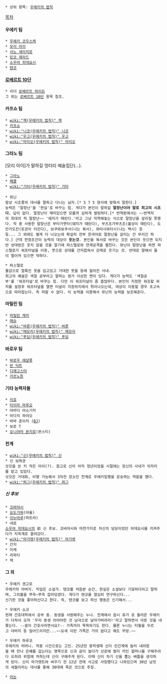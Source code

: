  * 상위 항목: [[우에키의 법칙]]

[[목차]]

==== 우에키 팀 ====
 * [[우에키 코우스케]]
 * [[모리 아이]]
 * [[사노 세이치로]]
 * [[린코 제라드]]
 * [[소우야 히데요시]]
 * [[텐코]]

==== [[로베르트 10단]] ====
 * 리더 [[로베르트 하이든]]
 그 외는 [[로베르트 10단]] 항목 참조.

==== 카프쇼 팀 ====
 * [[wiki:"잭(우에키의 법칙)" 잭]]
 * [[카프쇼]]
 * [[wiki:"니코(우에키의 법칙)" 니코]]
 * [[wiki:"우고(우에키의 법칙)" 우고]]
 * [[wiki:"마리오(우에키의 법칙)" 마리오]]

==== 그라노 팀 ====
[모리 아이]가 말하길 엉터리 예술집단(...).
 * [[그라노]]
 * [[페콜]]
 * [[wiki:"기타(우에키의 법칙)" 기타]]
 
 * 뮤닌
 항상 시조풍의 대사를 말하고 다니는 남자.[* 5 7 5 형식에 맞춰서 말한다.]
 능력은 '말장난'을 '현실'로 바꾸는 힘. 게다가 본인이 말하길 '''말장난이야 말로 최고의 시조다.''' 답이 없다. 말장난이 재미있으면 모를까 심하게 썰렁하다.[* 번역판에서는 ~~번역자의 최대의 적 말장난~~ '돼지가 때린다.'라고 그냥 직역해놓는 식으로 말장난을 살리질 못했다. 작 중 사용한 말장난은 부타가붓타(돼지가 때린다), 부츠조가부츠조(불상이 때린다), 도칸가도칸(토관이 터진다), 보쿠와보쿠서(나는 복서), 와타시와타시(나는 택시) 등등... 그 외에도 별게 다 나오는데 확실히 전부 한국어로 말장난을 살리는 건 무리긴 하다.] 근데 한정조건이 능력의 대상이 '''웃는것'''. 본인을 복서로 바꾸는 것은 본인이 웃으면 되지만 상대방은 웃지 않을 것을 알기에 파스텔로와 연계공격을 펼친다. 뮤닌이 말장난을 하면 파스텔로가 워프터널을 이용, 붓으로 상대를 간지럽혀서 강제로 웃기는 것. 반대로 말해서 둘이 떨어져 있으면 약하다.

 * 파스텔로
 물감으로 얼룩진 옷을 입고있고 거대한 붓을 등에 짊어진 사내.
 최고의 예술은 색칠 공부라고 말하는 뭔가 이상한 면이 있다. 게다가 능력도 '색칠공부'를 '워프터널'로 바꾸는 힘. 다만 이 워프터널이 좀 흠많무다. 본인이 지정한 워프할 위치를 설정후 워프터널을 열면 터널이 지정위치에서 튀어나오는데, 대상이 이동할 경우 초고속으로 따라잡는다. 즉 피할 수 없다. 이 능력을 이용해서 뮤닌의 능력을 보조해준다.

==== 마릴린 팀 ====
 * [[마릴린 캐리]]
 * [[매슈]]
 * [[wiki:"바론(우에키의 법칙)" 바론]]
 * [[wiki:"메모리(우에키의 법칙)" 메모리]]
 * [[wiki:"푸딩(우에키의 법칙)" 푸딩]]

==== 바로우 팀 ====
 * [[바로우 에샬롯]]
 * [[반 딕트]]
 * [[디에고스타]]
 * [[키르노튼]]

==== 기타 능력자들 ====
 * [[리호(우에키의 법칙)|리호]]
 * [[타이라 마루오]]
 * 야마다 야소기치
 * 아다치 하야오
 * 바바 준이치 ([[BJ]])
 * 보로 T
 * [[오니야마 몬지로]](몬스티)

==== 천계 ====
 * [[wiki:"신(우에키의 법칙)" 신]]
 * 신 보좌관
 삿갓을 쓴 키 작은 아이(?). 참고로 신이 아직 청년이었을 시절에는 장신의 사내가 이자리를 맡고 있었다. 
 삿갓은 거대화, 비행 가능해서 3차전 장소인 천계로 우에키일행을 운송하는 역할을 했다.
 * [[wiki:"퍼그(우에키의 법칙)" 퍼그]]

===== 신 후보 =====
 * [[코바야시]]
 * [[요도가와]](야울)
 * [[이누마루]](파트라)
 * 네로
 [[소우야 히데요시]]의 前 신 후보. 코바야시와 마찬가지로 자신의 담당이었던 히데요시를 지켜주다가 지옥계로 끌려갔다.
 * [[wiki:"마가렛(우에키의 법칙)" 마가렛]]
 * 간지
 * 미케
 * 라파티
 * 잭

==== 그 외 ====
 * 우에키 겐고로
 우에키의 아버지. 직업은 소설가. 텐코를 처음본 순간, 현실은 소설보다 기묘하다라고 말하며, 그의볼을 쭈욱~쭈욱 잡아당겼다. 게다가 텐코를 열심히 연구하신다... 
 신기한 것을 좋아하신다고 한다. 즉, 텐코를 보고 하신 행동은 신기해서...

 * 우에키 쇼코
 현재 간호대학에서 공부 중. 동생을 사랑해주는 누나. 천계에서 잠시 휴가 로 돌아온 우에키가 다쳐서 오자 '우리 동생 아야야한 것 남극으로 날아가버려라!'라고 말하면서 아픈 것을 내쫒는다. --꿈이 간호사라면서요?-- 가족끼리 목욕하기도 한다. 물론 누나는 타월을 두르고 아버지 등 밀어드리지만...~~요새 이런 가족은 거의 없다고 해도 무방.~~

 * 우에키 하루코
 우에키의 어머니. 작중 시간으로는 고인. 25년전 중학생때 신이 인간계에 놀러 내려왔을 때 만나 은혜를 갚는다는 명목으로 신과 같이 놀다가 선로에 발이 끼인 할머니를 구해주려다 오히려 위험에 처하는데 신이 구해주게 된다. 이때 신이 차기 신을 뽑는 배틀을 생각하게 된다. 신이 마가렛트와 싸우기 전 12년 전에 사고로 사망했다고 나와있으며 30년 남짓의 세월이라는 대사를 통해 30대에 죽은 것으로 추정.

 * [[아논]]


